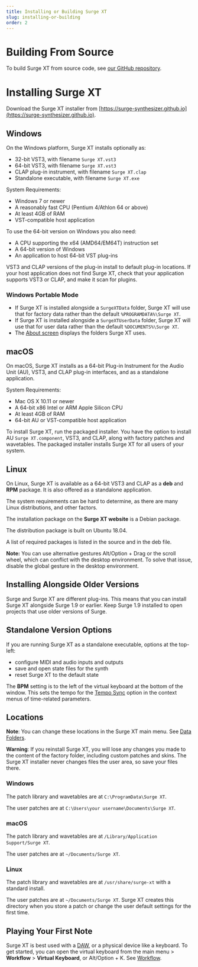 ```yaml
---
title: Installing or Building Surge XT
slug: installing-or-building
order: 2
---
```


# <a name="installing-or-building-surge-xt"></a>Building From Source

To build Surge XT from source code, see [our GitHub repository](https://github.com/surge-synthesizer/surge).

# Installing Surge XT

Download the Surge XT installer from [https://surge-synthesizer.github.io](https://surge-synthesizer.github.io).

## Windows

On the Windows platform, Surge XT installs optionally as:

- 32-bit VST3, with filename `Surge XT.vst3`
- 64-bit VST3, with filename `Surge XT.vst3`
- CLAP plug-in instrument, with filename `Surge XT.clap`
- Standalone executable, with filename `Surge XT.exe`

System Requirements:

- Windows 7 or newer
- A reasonably fast CPU (Pentium 4/Athlon 64 or above)
- At least 4GB of RAM
- VST-compatible host application

To use the 64-bit version on Windows you also need:

- A CPU supporting the x64 (AMD64/EM64T) instruction set
- A 64-bit version of Windows
- An application to host 64-bit VST plug-ins

VST3 and CLAP versions of the plug-in install to default plug-in locations.
If your host application does not find Surge XT, check that your application supports VST3 or CLAP,
and make it scan for plugins.

### Windows Portable Mode

- If Surge XT is installed alongside a `SurgeXTData` folder, Surge XT will use that for factory data rather than the default `%PROGRAMDATA%\Surge XT`.
- If Surge XT is installed alongside a `SurgeXTUserData` folder, Surge XT will use that for user data rather than the default `%DOCUMENTS%\Surge XT`.
- The [About screen](#about-surge-xt) displays the folders Surge XT uses.


## macOS

On macOS, Surge XT installs as a 64-bit Plug-in Instrument for the Audio Unit (AU), VST3, and CLAP plug-in interfaces,
and as a standalone application.

System Requirements:

- Mac OS X 10.11 or newer
- A 64-bit x86 Intel or ARM Apple Silicon CPU
- At least 4GB of RAM
- 64-bit AU or VST-compatible host application

To install Surge XT, run the packaged installer. You have the option to install AU `Surge XT.component`, VST3,
and CLAP, along with factory patches and wavetables. The packaged installer installs Surge XT for all users
of your system.


## Linux

On Linux, Surge XT is available as a 64-bit VST3 and CLAP as a **deb** and **RPM** package.
It is also offered as a standalone application.

The system requirements can be hard to determine, as there are many Linux distributions, and other factors.

The installation package on the **Surge XT website** is a Debian package.

The distribution package is built on Ubuntu 18.04.

A list of required packages is listed in the source and in the deb file.

**Note:** You can use alternative gestures Alt/Option + Drag or the scroll wheel, which can conflict with the desktop
environment. To solve that issue, disable the global gesture in the desktop environment.


## Installing Alongside Older Versions

Surge and Surge XT are different plug-ins. This means that you can install Surge XT alongside Surge 1.9 or earlier.
Keep Surge 1.9 installed to open projects that use older versions of Surge.


## Standalone Version Options

If you are running Surge XT as a standalone executable, options at the top-left:
- configure MIDI and audio inputs and outputs
- save and open state files for the synth
- reset Surge XT to the default state

The **BPM** setting is to the left of the virtual keyboard at the bottom of the window.
This sets the tempo for the [Tempo Sync](#tempo-sync) option in the context menus of time-related parameters.


## Locations

**Note**: You can change these locations in the Surge XT main menu. See [Data Folders](#data-folders).

**Warning**: If you reinstall Surge XT, you will lose any changes you made to the content of the factory folder,
including custom patches and skins.
The Surge XT installer never changes files the user area, so save your files there.

### Windows

The patch library and wavetables are at `C:\ProgramData\Surge XT`.

The user patches are at `C:\Users\your username\Documents\Surge XT`.

### macOS

The patch library and wavetables are at `/Library/Application Support/Surge XT`.

The user patches are at `~/Documents/Surge XT`.

### Linux

The patch library and wavetables are at `/usr/share/surge-xt` with a standard install.

The user patches are at `~/Documents/Surge XT`. Surge XT creates this directory when you store a patch
or change the user default settings for the first time.


## Playing Your First Note

Surge XT is best used with a [DAW](https://en.wikipedia.org/wiki/Digital_audio_workstation), or a physical device
like a keyboard. To get started, you can open the virtual keyboard from the main menu > **Workflow** > **Virtual Keyboard**,
or Alt/Option + K. See [Workflow](#workflow).
